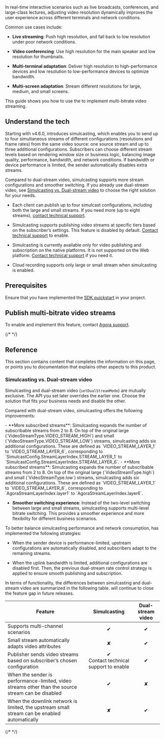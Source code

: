 
In real-time interactive scenarios such as live broadcasts, conferences, and large-class lectures, adjusting video resolution dynamically improves the user experience across different terminals and network conditions.

Common use cases include:

- **Live streaming**: Push high resolution, and fall back to low resolution under poor network conditions.

- **Video conferencing**: Use high resolution for the main speaker and low resolution for thumbnails.

- **Multi-terminal adaptation**: Deliver high resolution to high-performance devices and low resolution to low-performance devices to optimize bandwidth.

- **Multi-screen adaptation**: Stream different resolutions for large, medium, and small screens.

This guide shows you how to use the <Vpd k="SDK" /> to implement multi-bitrate video streaming.

## Understand the tech

Starting with v4.6.0, <Vpd k="SDK" /> introduces simulcasting, which enables you to send up to four simultaneous streams of different configurations (resolutions and frame rates) from the same video source: one source stream and up to three additional configurations. Subscribers can choose different stream levels based on rendering window size or business logic, balancing image quality, performance, bandwidth, and network conditions. If bandwidth or device performance is limited, the sender automatically disables extra streams.

Compared to dual-stream video, simulcasting supports more stream configurations and smoother switching. If you already use dual-stream video, see [Simulcasting vs. Dual-stream video](#simulcasting-vs-dual-stream-video) to choose the right solution for your needs.

<Admonition type="info" title="Additional information about simulcasting">

- Each client can publish up to four simulcast configurations, including both the large and small streams. If you need more (up to eight streams), [contact technical support](mailto:support@agora.io).

- Simulcasting supports publishing video streams at specific tiers based on the subscriber’s settings. This feature is disabled by default. [Contact technical support](mailto:support@agora.io) to enable.

- Simulcasting is currently available only for video publishing and subscription on the native platforms. It is not supported on the Web platform. [Contact technical support](mailto:support@agora.io) if you need it.

- Cloud recording supports only large or small stream when simulcasting is enabled.
</Admonition>

## Prerequisites

Ensure that you have implemented the [SDK quickstart](../get-started/get-started-sdk) in your project.

## Publish multi-bitrate video streams

To enable and implement this feature, contact [Agora support](mailto:support@agora.io).

{/* <Implementation /> */}

## Reference

This section contains content that completes the information on this page, or points you to documentation that explains other aspects to this product.

### Simulcasting vs. Dual-stream video

Simulcasting and dual-stream video (`setDualStreamMode`) are mutually exclusive. The API you set later overrides the earlier one. Choose the solution that fits your business needs and disable the other.

Compared with dual-stream video, simulcasting offers the following improvements:

<PlatformWrapper notAllowed="ios">
- **More subscribed streams**: Simulcasting expands the number of subscribable streams from 2 to 8. On top of the original large (`VideoStreamType.VIDEO_STREAM_HIGH`) and small (`VideoStreamType.VIDEO_STREAM_LOW`) streams, simulcasting adds six additional configurations. These are defined as `VIDEO_STREAM_LAYER_1` to `VIDEO_STREAM_LAYER_6`, corresponding to `SimulcastConfig.StreamLayerIndex.STREAM_LAYER_1` to `SimulcastConfig.StreamLayerIndex.STREAM_LAYER_6`.
</PlatformWrapper>

<PlatformWrapper platform="ios">
- **More subscribed streams**: Simulcasting expands the number of subscribable streams from 2 to 8. On top of the original large (`VideoStreamType.high`) and small (`VideoStreamType.low`) streams, simulcasting adds six additional configurations. These are defined as `VIDEO_STREAM_LAYER_1` to `VIDEO_STREAM_LAYER_6`, corresponding to `AgoraStreamLayerIndex.layer1` to `AgoraStreamLayerIndex.layer6`.
</PlatformWrapper>

- **Smoother switching experience**: Instead of the two-level switching between large and small streams, simulcasting supports multi-level bitrate switching. This provides a smoother experience and more flexibility for different business scenarios.

To better balance simulcasting performance and network consumption, <Vg k="COMPANY" /> has implemented the following strategies:

- When the sender device is performance-limited, upstream configurations are automatically disabled, and subscribers adapt to the remaining streams.

- When the uplink bandwidth is limited, additional configurations are disabled first. Then, the previous dual-stream rate control strategy is applied to ensure smooth publishing and subscription.

In terms of functionality, the differences between simulcasting and dual-stream video are summarized in the following table. <Vg k="COMPANY" /> will continue to close the feature gap in future releases.


| Feature | Simulcasting | Dual-stream video |
|---------|:------------:|:-----------------:|
| Supports multi-channel scenarios | ✔ | ✔ |
| Small stream automatically adapts video attributes | ✘ | ✔ |
| Publisher sends video streams based on subscriber’s chosen configuration | ✔ <br/>Contact technical support to enable | ✔ |
| When the sender is performance-limited, video streams other than the source stream can be disabled | ✔ | ✘ |
| When the downlink network is limited, the upstream small stream can be enabled automatically | ✘ | ✔ |

{/* <Reference /> */}